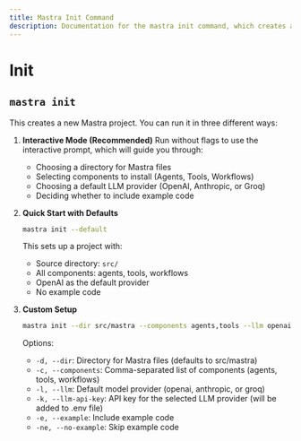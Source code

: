 ```yaml
---
title: Mastra Init Command
description: Documentation for the mastra init command, which creates a new Mastra project with interactive setup options.
---
```


# Init

## `mastra init`

This creates a new Mastra project. You can run it in three different ways:

1. **Interactive Mode (Recommended)**
   Run without flags to use the interactive prompt, which will guide you through:

   - Choosing a directory for Mastra files
   - Selecting components to install (Agents, Tools, Workflows)
   - Choosing a default LLM provider (OpenAI, Anthropic, or Groq)
   - Deciding whether to include example code

2. **Quick Start with Defaults**

   ```bash
   mastra init --default
   ```

   This sets up a project with:

   - Source directory: `src/`
   - All components: agents, tools, workflows
   - OpenAI as the default provider
   - No example code

3. **Custom Setup**
   ```bash
   mastra init --dir src/mastra --components agents,tools --llm openai --example
   ```
   Options:
   - `-d, --dir`: Directory for Mastra files (defaults to src/mastra)
   - `-c, --components`: Comma-separated list of components (agents, tools, workflows)
   - `-l, --llm`: Default model provider (openai, anthropic, or groq)
   - `-k, --llm-api-key`: API key for the selected LLM provider (will be added to .env file)
   - `-e, --example`: Include example code
   - `-ne, --no-example`: Skip example code
